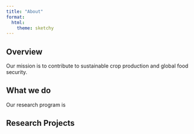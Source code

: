 ```yaml
---
title: "About"
format:
  html: 
    theme: sketchy
---
```


## Overview
Our mission is to contribute to sustainable crop production and global food security. 

## What we do
Our research program is 

## Research Projects
